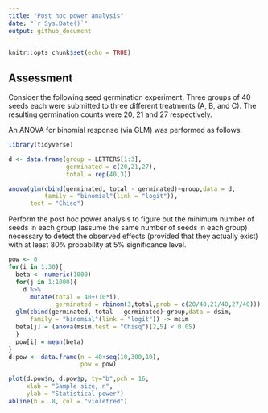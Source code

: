```yaml
---
title: "Post hoc power analysis"
date: "`r Sys.Date()`"
output: github_document
---
```


```r
knitr::opts_chunk$set(echo = TRUE)
```

## Assessment
Consider the following seed germination experiment. Three groups of 40 seeds each were submitted to three different treatments (A, B, and C). The resulting germination counts were 20, 21 and 27 respectively.

An ANOVA for binomial response (via GLM) was performed as follows:
```r
library(tidyverse)
```

```r
d <- data.frame(group = LETTERS[1:3],
                germinated = c(20,21,27),
                total = rep(40,3))

anova(glm(cbind(germinated, total - germinated)~group,data = d, 
          family = "binomial"(link = "logit")),
      test = "Chisq")
```

Perform the post hoc power analysis to figure out the minimum number of seeds in each group (assume the same number of seeds in each group) necessary to detect the observed effects (provided that they actually exist) with at least 80% probability at 5% significance level.

```r
pow <- 0
for(i in 1:30){
  beta <- numeric(1000)
  for(j in 1:1000){
    d %>%
      mutate(total = 40+(10*i),
             germinated = rbinom(3,total,prob = c(20/40,21/40,27/40))) -> dsim
  glm(cbind(germinated, total - germinated)~group,data = dsim,
      family = "binomial"(link = "logit")) -> msim
  beta[j] = (anova(msim,test = "Chisq")[2,5] < 0.05)
  }
  pow[i] = mean(beta)
}
d.pow <- data.frame(n = 40+seq(10,300,10),
                    pow = pow)

plot(d.pow$n, d.pow$p, ty="b",pch = 16,
     xlab = "Sample size, n",
     ylab = "Statistical power")
abline(h = .8, col = "violetred")
```

